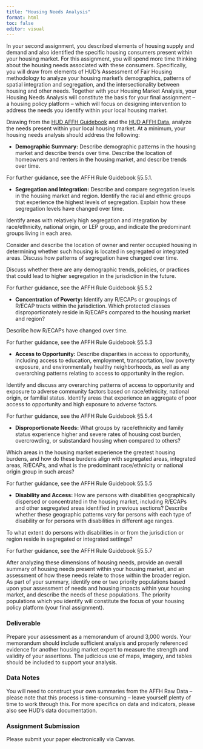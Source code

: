```yaml
---
title: "Housing Needs Analysis"
format: html
toc: false
editor: visual
---
```


In your second assignment, you described elements of housing supply and demand and also identified the specific housing consumers present within your housing market. For this assignment, you will spend more time thinking about the housing needs associated with these consumers. Specifically, you will draw from elements of HUD's Assessment of Fair Housing methodology to analyze your housing market's demographics, patterns of spatial integration and segregation, and the intersectionality between housing and other needs. Together with your Housing Market Analysis, your Housing Needs Analysis will constitute the basis for your final assignment -- a housing policy platform -- which will focus on designing intervention to address the needs you identify within your local housing market.

Drawing from the [HUD AFFH Guidebook](https://www.hud.gov/sites/dfiles/FHEO/documents/AFFH-Rule-Guidebook.pdf) and the [HUD AFFH Data](https://www.hud.gov/program_offices/fair_housing_equal_opp/affh), analyze the needs present within your local housing market. At a minimum, your housing needs analysis should address the following:

-   **Demographic Summary:** Describe demographic patterns in the housing market and describe trends over time. Describe the location of homeowners and renters in the housing market, and describe trends over time.

For further guidance, see the AFFH Rule Guidebook §5.5.1.

-   **Segregation and Integration:** Describe and compare segregation levels in the housing market and region. Identify the racial and ethnic groups that experience the highest levels of segregation. Explain how these segregation levels have changed over time.

Identify areas with relatively high segregation and integration by race/ethnicity, national origin, or LEP group, and indicate the predominant groups living in each area.

Consider and describe the location of owner and renter occupied housing in determining whether such housing is located in segregated or integrated areas. Discuss how patterns of segregation have changed over time.

Discuss whether there are any demographic trends, policies, or practices that could lead to higher segregation in the jurisdiction in the future.

For further guidance, see the AFFH Rule Guidebook §5.5.2

-   **Concentration of Poverty:** Identify any R/ECAPs or groupings of R/ECAP tracts within the jurisdiction. Which protected classes disproportionately reside in R/ECAPs compared to the housing market and region?

Describe how R/ECAPs have changed over time.

For further guidance, see the AFFH Rule Guidebook §5.5.3

-   **Access to Opportunity:** Describe disparities in access to opportunity, including access to education, employment, transportation, low poverty exposure, and environmentally healthy neighborhoods, as well as any overarching patterns relating to access to opportunity in the region.

Identify and discuss any overarching patterns of access to opportunity and exposure to adverse community factors based on race/ethnicity, national origin, or familial status. Identify areas that experience an aggregate of poor access to opportunity and high exposure to adverse factors.

For further guidance, see the AFFH Rule Guidebook §5.5.4

-   **Disproportionate Needs:** What groups by race/ethnicity and family status experience higher and severe rates of housing cost burden, overcrowding, or substandard housing when compared to others?

Which areas in the housing market experience the greatest housing burdens, and how do these burdens align with segregated areas, integrated areas, R/ECAPs, and what is the predominant race/ethnicity or national origin group in such areas?

For further guidance, see the AFFH Rule Guidebook §5.5.5

-   **Disability and Access:** How are persons with disabilities geographically dispersed or concentrated in the housing market, including R/ECAPs and other segregated areas identified in previous sections? Describe whether these geographic patterns vary for persons with each type of disability or for persons with disabilities in different age ranges.

To what extent do persons with disabilities in or from the jurisdiction or region reside in segregated or integrated settings?

For further guidance, see the AFFH Rule Guidebook §5.5.7

After analyzing these dimensions of housing needs, provide an overall summary of housing needs present within your housing market, and an assessment of how these needs relate to those within the broader region. As part of your summary, identify one or two priority populations based upon your assessment of needs and housing impacts within your housing market, and describe the needs of these populations. The priority populations which you identify will constitute the focus of your housing policy platform (your final assignment).

### Deliverable 

Prepare your assessment as a memorandum of around 3,000 words. Your memorandum should include sufficient analysis and properly referenced evidence for another housing market expert to measure the strength and validity of your assertions. The judicious use of maps, imagery, and tables should be included to support your analysis.

### Data Notes 

You will need to construct your own summaries from the AFFH Raw Data -- please note that this process is time-consuming -- leave yourself plenty of time to work through this. For more specifics on data and indicators, please also see HUD's data documentation.

### Assignment Submission 

Please submit your paper electronically via Canvas.

\
